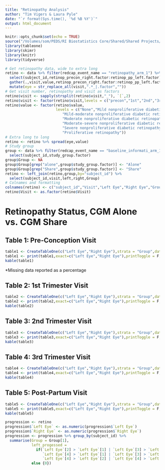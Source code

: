 ```yaml
---
title: "Retinopathy Analysis"
author: "Tim Vigers & Laura Pyle"
date: "`r format(Sys.time(), '%d %B %Y')`"
output: html_document
---
```


```r
knitr::opts_chunk$set(echo = TRUE)
source("/Volumes/som/PEDS/RI Biostatistics Core/Shared/Shared Projects/Laura/BDC/Projects/Sarit Polsky/Retinopathy/Data_Raw/PregnancyCGM_R_2019-08-12_1528.r")
library(tableone)
library(skimr)
library(knitr)
library(tidyverse)
```

```r
# Get retinopathy data, wide to extra long
retino <- data %>% filter(redcap_event_name == "retinopathy_arm_1") %>% 
  select(subject_id,retinop_precon_right.factor:retinop_pp_left.factor) %>%
  gather(.,visit,value,retinop_precon_right.factor:retinop_pp_left.factor) %>%
  mutate(eye = str_replace_all(visit,".*_|.factor",""))
# Get visit number, retinopathy and visit as factors
retino$visit <- sapply(strsplit(retino$visit,"_"), `[`,2)
retino$visit <- factor(retino$visit,levels = c("precon","1st","2nd","3rd","pp"))
retino$value <- factor(retino$value,
                       levels = c("None","Mild nonproliferative diabetic retinopathy",
                          "Mild-moderate nonproliferative diabetic retinopathy",
                          "Moderate nonproliferative diabetic retinopathy",
                          "Moderate-severe nonproliferative diabetic retinopathy",
                          "Severe nonproliferative diabetic retinopathy",
                          "Proliferative retinopathy"))
# Extra long to long
retino <- retino %>% spread(eye,value)
# Study group
group <- data %>% filter(redcap_event_name == "baseline_informati_arm_1") %>%
  select(subject_id,study_group.factor)
group$Group <- NA
group$Group[grep("alone",group$study_group.factor)] <- "Alone"
group$Group[grep("Share",group$study_group.factor)] <- "Share"
retino <- left_join(retino,group,by="subject_id") %>% 
  select(subject_id,visit,left,right,Group)
# Colnames and formatting
colnames(retino) <- c("subject_id","Visit","Left Eye","Right Eye","Group")
retino$Visit <- as.factor(retino$Visit)
```

# Retinopathy Status, CGM Alone vs. CGM Share

## Table 1: Pre-Conception Visit

```r
table1 <- CreateTableOne(c("Left Eye","Right Eye"),strata = "Group",data = retino[retino$Visit == "precon",])
table1 <- print(table1,exact=c("Left Eye","Right Eye"),printToggle = F,missing = T)
kable(table1)
```

*Missing data reported as a percentage

## Table 2: 1st Trimester Visit

```r
table2 <- CreateTableOne(c("Left Eye","Right Eye"),strata = "Group",data = retino[retino$Visit == "1st",])
table2 <- print(table2,exact=c("Left Eye","Right Eye"),printToggle = F,missing = T)
kable(table2)
```

## Table 3: 2nd Trimester Visit

```r
table3 <- CreateTableOne(c("Left Eye","Right Eye"),strata = "Group",data = retino[retino$Visit == "2nd",])
table3 <- print(table3,exact=c("Left Eye","Right Eye"),printToggle = F,missing = T)
kable(table3)
```

## Table 4: 3rd Trimester Visit

```r
table4 <- CreateTableOne(c("Left Eye","Right Eye"),strata = "Group",data = retino[retino$Visit == "3rd",])
table4 <- print(table4,exact=c("Left Eye","Right Eye"),printToggle = F,missing = T)
kable(table4)
```

## Table 5: Post-Partum Visit

```r
table5 <- CreateTableOne(c("Left Eye","Right Eye"),strata = "Group",data = retino[retino$Visit == "pp",])
table5 <- print(table5,exact=c("Left Eye","Right Eye"),printToggle = F,missing = T)
kable(table5)
```

<!-- # Retinopathy Progression, CGM Alone vs. CGM Share -->

```r
progression <- retino
progression$`Left Eye` <- as.numeric(progression$`Left Eye`)
progression$`Right Eye` <- as.numeric(progression$`Right Eye`)
progression <- progression %>% group_by(subject_id) %>%
  summarise(Group = Group[1],
            left_progessed = 
              if(`Left Eye`[2] > `Left Eye`[1] | `Left Eye`[3] > `Left Eye`[1] | 
                 `Left Eye`[4] > `Left Eye`[1] | `Left Eye`[3] > `Left Eye`[2] | 
                 `Left Eye`[4] > `Left Eye`[2] | `Left Eye`[4] > `Left Eye`[1]) {1}
            else {0})
```
